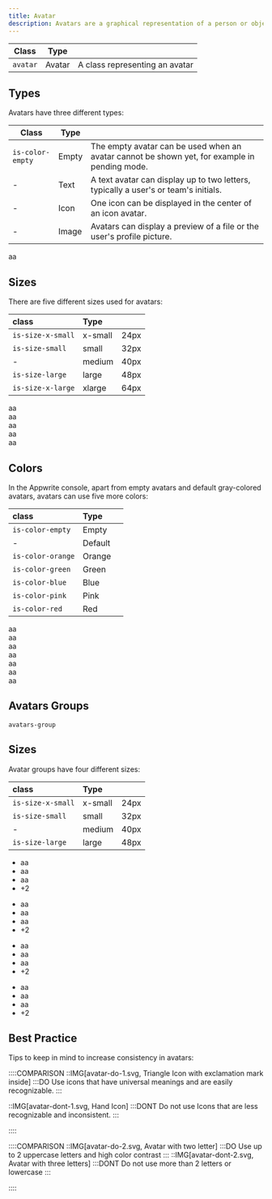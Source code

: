 ```yaml
---
title: Avatar
description: Avatars are a graphical representation of a person or object using an icon, image, or a string with initials.
---
```


| Class    | Type   |                                |
| -------- | ------ | ------------------------------ |
| `avatar` | Avatar | A class representing an avatar |

## Types

Avatars have three different types:

| Class            | Type  |                                                                                               |
| ---------------- | ----- | --------------------------------------------------------------------------------------------- |
| `is-color-empty` | Empty | The empty avatar can be used when an avatar cannot be shown yet, for example in pending mode. |
| -                | Text  | A text avatar can display up to two letters, typically a user's or team's initials.           |
| -                | Icon  | One icon can be displayed in the center of an icon avatar.                                    |
| -                | Image | Avatars can display a preview of a file or the user's profile picture.                        |

<Preview center>
  <div class="avatar is-color-empty"></div>
  <div class="avatar">aa</div>
  <div class="avatar">
    <span class="icon-pencil"></span>
  </div>
  <img class="avatar" src="https://unsplash.it/40" alt="" />
</Preview>

## Sizes

There are five different sizes used for avatars:

| class             | Type    |      |
| :---------------- | :------ | :--- |
| `is-size-x-small` | x-small | 24px |
| `is-size-small`   | small   | 32px |
| -                 | medium  | 40px |
| `is-size-large`   | large   | 48px |
| `is-size-x-large` | xlarge  | 64px |

<Preview center>
  <div class="avatar is-size-x-small">aa</div>
  <div class="avatar is-size-small">aa</div>
  <div class="avatar is-size-medium">aa</div>
  <div class="avatar is-size-large">aa</div>
  <div class="avatar is-size-x-large">aa</div>
</Preview>

## Colors

In the Appwrite console, apart from empty avatars and default gray-colored avatars, avatars can use five more colors:

| class             | Type    |     |
| :---------------- | :------ | :-- |
| `is-color-empty`  | Empty   |     |
| -                 | Default |     |
| `is-color-orange` | Orange  |     |
| `is-color-green`  | Green   |     |
| `is-color-blue`   | Blue    |     |
| `is-color-pink`   | Pink    |     |
| `is-color-red`    | Red     |     |

<Preview center>
  <div class="avatar is-color-empty">aa</div>
  <div class="avatar">aa</div>
  <div class="avatar is-color-orange">aa</div>
  <div class="avatar is-color-green">aa</div>
  <div class="avatar is-color-blue">aa</div>
  <div class="avatar is-color-pink">aa</div>
  <div class="avatar is-color-red">aa</div>
</Preview>

## Avatars Groups

`avatars-group`

## Sizes

Avatar groups have four different sizes:

| class             | Type    |      |
| :---------------- | :------ | :--- |
| `is-size-x-small` | x-small | 24px |
| `is-size-small`   | small   | 32px |
| -                 | medium  | 40px |
| `is-size-large`   | large   | 48px |

<Preview center>
 <ul class="avatars-group">
    <li class="avatars-group-item">
        <div class="avatar is-size-x-small is-color-blue">aa</div>
    </li>
    <li class="avatars-group-item">
        <div class="avatar is-size-x-small is-color-orange">aa</div>
    </li>
    <li class="avatars-group-item">
        <div class="avatar is-size-x-small is-color-green">aa</div>
        </li>
    <li class="avatars-group-item">
        <div class="avatar is-size-x-small">+2</div>
    </li>
</ul>
<ul class="avatars-group">
    <li class="avatars-group-item">
        <div class="avatar is-size-small is-color-blue">aa</div>
    </li>
    <li class="avatars-group-item">
        <div class="avatar is-size-small is-color-orange">aa</div>
    </li>
    <li class="avatars-group-item">
        <div class="avatar is-size-small is-color-green">aa</div>
    </li>
    <li class="avatars-group-item">
        <div class="avatar is-size-small">+2</div>
    </li>
</ul>
<ul class="avatars-group">
    <li class="avatars-group-item">
        <div class="avatar is-color-blue">aa</div>
    </li>
    <li class="avatars-group-item">
        <div class="avatar is-color-orange">aa</div>
    </li>
    <li class="avatars-group-item">
        <div class="avatar is-color-green">aa</div>
    </li>
    <li class="avatars-group-item">
        <div class="avatar">+2</div>
    </li>
</ul>

<ul class="avatars-group">
    <li class="avatars-group-item">
        <div class="avatar is-size-large is-color-blue">aa</div>
    </li>
    <li class="avatars-group-item">
        <div class="avatar is-size-large is-color-orange">aa</div>
    </li>
    <li class="avatars-group-item">
        <div class="avatar is-size-large is-color-green">aa</div>
    </li>
    <li class="avatars-group-item">
        <div class="avatar is-size-large">+2</div>
    </li>

</ul>

</Preview>

## Best Practice

Tips to keep in mind to increase consistency in avatars:

::::COMPARISON
::IMG[avatar-do-1.svg, Triangle Icon with exclamation mark inside]
:::DO
Use icons that have universal meanings and are easily recognizable.
:::

::IMG[avatar-dont-1.svg, Hand Icon]
:::DONT
Do not use Icons that are less recognizable and inconsistent.
:::

::::

::::COMPARISON
::IMG[avatar-do-2.svg, Avatar with two letter]
:::DO
Use up to 2 uppercase letters and high color contrast
:::
::IMG[avatar-dont-2.svg, Avatar with three letters]
:::DONT
Do not use more than 2 letters or lowercase
:::

::::
